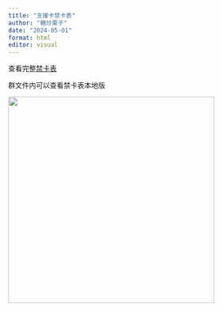 ```yaml
---
title: "支援卡禁卡表"
author: "糖炒栗子"
date: "2024-05-01"
format: html
editor: visual
---
```


查看完整[禁卡表](https://1drv.ms/x/s!AoRTQbS45rZXbJMwiSVCciK1oF0?e=qYiSMJ&nav=MTVfezAwMDAwMDAwLTAwMDEtMDAwMC0wMDAwLTAwMDAwMDAwMDAwMH0)

群文件内可以查看禁卡表本地版

![](Picture/禁卡表1.png){width="417"}
